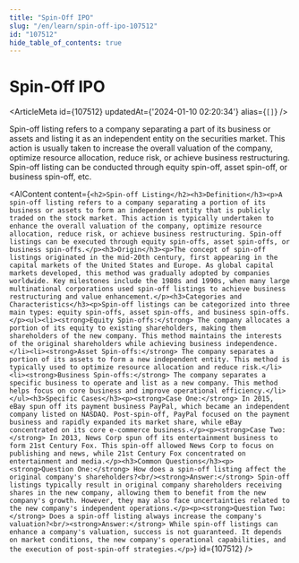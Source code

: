```yaml
---
title: "Spin-Off IPO"
slug: "/en/learn/spin-off-ipo-107512"
id: "107512"
hide_table_of_contents: true
---
```



# Spin-Off IPO

<ArticleMeta id={107512} updatedAt={'2024-01-10 02:20:34'} alias={`[]`} />
<div className='border-solid border-b border-t-0 my-4 border-[var(--ifm-color-gray-300)]' />

Spin-off listing refers to a company separating a part of its business or assets and listing it as an independent entity on the securities market. This action is usually taken to increase the overall valuation of the company, optimize resource allocation, reduce risk, or achieve business restructuring. Spin-off listing can be conducted through equity spin-off, asset spin-off, or business spin-off, etc.

<AIContent content={`<h2>Spin-off Listing</h2><h3>Definition</h3><p>A spin-off listing refers to a company separating a portion of its business or assets to form an independent entity that is publicly traded on the stock market. This action is typically undertaken to enhance the overall valuation of the company, optimize resource allocation, reduce risk, or achieve business restructuring. Spin-off listings can be executed through equity spin-offs, asset spin-offs, or business spin-offs.</p><h3>Origin</h3><p>The concept of spin-off listings originated in the mid-20th century, first appearing in the capital markets of the United States and Europe. As global capital markets developed, this method was gradually adopted by companies worldwide. Key milestones include the 1980s and 1990s, when many large multinational corporations used spin-off listings to achieve business restructuring and value enhancement.</p><h3>Categories and Characteristics</h3><p>Spin-off listings can be categorized into three main types: equity spin-offs, asset spin-offs, and business spin-offs.</p><ul><li><strong>Equity Spin-offs:</strong> The company allocates a portion of its equity to existing shareholders, making them shareholders of the new company. This method maintains the interests of the original shareholders while achieving business independence.</li><li><strong>Asset Spin-offs:</strong> The company separates a portion of its assets to form a new independent entity. This method is typically used to optimize resource allocation and reduce risk.</li><li><strong>Business Spin-offs:</strong> The company separates a specific business to operate and list as a new company. This method helps focus on core business and improve operational efficiency.</li></ul><h3>Specific Cases</h3><p><strong>Case One:</strong> In 2015, eBay spun off its payment business PayPal, which became an independent company listed on NASDAQ. Post-spin-off, PayPal focused on the payment business and rapidly expanded its market share, while eBay concentrated on its core e-commerce business.</p><p><strong>Case Two:</strong> In 2013, News Corp spun off its entertainment business to form 21st Century Fox. This spin-off allowed News Corp to focus on publishing and news, while 21st Century Fox concentrated on entertainment and media.</p><h3>Common Questions</h3><p><strong>Question One:</strong> How does a spin-off listing affect the original company's shareholders?<br/><strong>Answer:</strong> Spin-off listings typically result in original company shareholders receiving shares in the new company, allowing them to benefit from the new company's growth. However, they may also face uncertainties related to the new company's independent operations.</p><p><strong>Question Two:</strong> Does a spin-off listing always increase the company's valuation?<br/><strong>Answer:</strong> While spin-off listings can enhance a company's valuation, success is not guaranteed. It depends on market conditions, the new company's operational capabilities, and the execution of post-spin-off strategies.</p>`} id={107512} />
